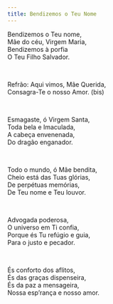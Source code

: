 ```yaml
---
title: Bendizemos o Teu Nome
---
```


<div class="not-content">

Bendizemos o Teu nome,  
Mãe do céu, Virgem Maria,  
Bendizemos à porfia  
O Teu Filho Salvador.

<br />

Refrão: Aqui vimos, Mãe Querida,  
Consagra-Te o nosso Amor. (bis)

<br />

Esmagaste, ó Virgem Santa,  
Toda bela e Imaculada,  
A cabeça envenenada,  
Do dragão enganador.

<br />

Todo o mundo, ó Mãe bendita,  
Cheio está das Tuas glórias,  
De perpétuas memórias,  
De Teu nome e Teu louvor.

<br />

Advogada poderosa,  
O universo em Ti confia,  
Porque és Tu refúgio e guia,  
Para o justo e pecador.

<br />

És conforto dos aflitos,  
És das graças dispenseira,  
És da paz a mensageira,  
Nossa esp’rança e nosso amor.

</div>
